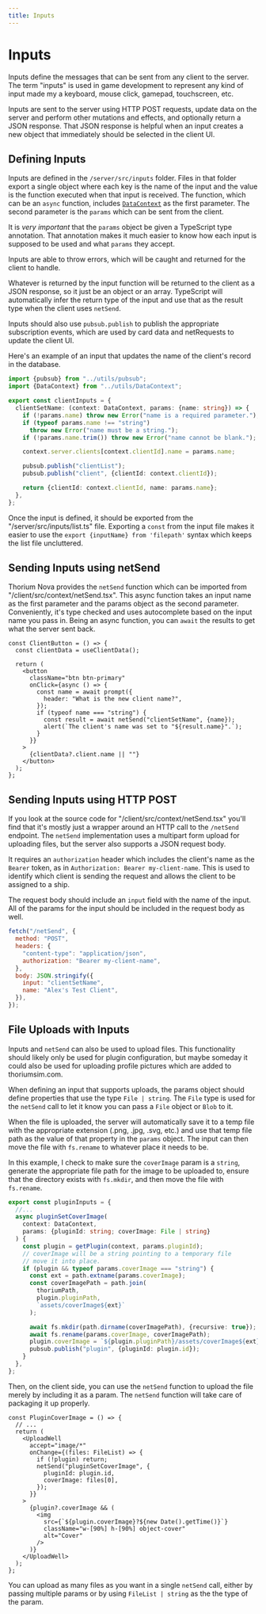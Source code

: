 ```yaml
---
title: Inputs
---
```



# Inputs

Inputs define the messages that can be sent from any client to the server. The
term "inputs" is used in game development to represent any kind of input made my
a keyboard, mouse click, gamepad, touchscreen, etc.

Inputs are sent to the server using HTTP POST requests, update data on the
server and perform other mutations and effects, and optionally return a JSON
response. That JSON response is helpful when an input creates a new object that
immediately should be selected in the client UI.

## Defining Inputs

Inputs are defined in the `/server/src/inputs` folder. Files in that folder
export a single object where each key is the name of the input and the value is
the function executed when that input is received. The function, which can be an
`async` function, includes [`DataContext`](/docs/datacontext) as the first
parameter. The second parameter is the `params` which can be sent from the
client.

It is _very important_ that the `params` object be given a TypeScript type
annotation. That annotation makes it much easier to know how each input is
supposed to be used and what `params` they accept.

Inputs are able to throw errors, which will be caught and returned for the
client to handle.

Whatever is returned by the input function will be returned to the client as a
JSON response, so it just be an object or an array. TypeScript will
automatically infer the return type of the input and use that as the result type
when the client uses `netSend`.

Inputs should also use `pubsub.publish` to publish the appropriate subscription
events, which are used by card data and netRequests to update the client UI.

Here's an example of an input that updates the name of the client's record in
the database.

```ts
import {pubsub} from "../utils/pubsub";
import {DataContext} from "../utils/DataContext";

export const clientInputs = {
  clientSetName: (context: DataContext, params: {name: string}) => {
    if (!params.name) throw new Error("name is a required parameter.");
    if (typeof params.name !== "string")
      throw new Error("name must be a string.");
    if (!params.name.trim()) throw new Error("name cannot be blank.");

    context.server.clients[context.clientId].name = params.name;

    pubsub.publish("clientList");
    pubsub.publish("client", {clientId: context.clientId});

    return {clientId: context.clientId, name: params.name};
  },
};
```

Once the input is defined, it should be exported from the
"<DevLink>/server/src/inputs/list.ts</DevLink>" file. Exporting a `const` from
the input file makes it easier to use the `export {inputName} from 'filepath'`
syntax which keeps the list file uncluttered.

## Sending Inputs using netSend

Thorium Nova provides the `netSend` function which can be imported from
"<DevLink>/client/src/context/netSend.tsx</DevLink>". This async function takes
an input name as the first parameter and the params object as the second
parameter. Conveniently, it's type checked and uses autocomplete based on the
input name you pass in. Being an async function, you can `await` the results to
get what the server sent back.

```tsx
const ClientButton = () => {
  const clientData = useClientData();

  return (
    <button
      className="btn btn-primary"
      onClick={async () => {
        const name = await prompt({
          header: "What is the new client name?",
        });
        if (typeof name === "string") {
          const result = await netSend("clientSetName", {name});
          alert(`The client's name was set to "${result.name}".`);
        }
      }}
    >
      {clientData?.client.name || ""}
    </button>
  );
};
```

## Sending Inputs using HTTP POST

If you look at the source code for
"<DevLink>/client/src/context/netSend.tsx</DevLink>" you'll find that it's
mostly just a wrapper around an HTTP call to the `/netSend` endpoint. The
`netSend` implementation uses a multipart form upload for uploading files, but
the server also supports a JSON request body.

It requires an `authorization` header which includes the client's name as the
`Bearer` token, as in `Authorization: Bearer my-client-name`. This is used to
identify which client is sending the request and allows the client to be
assigned to a ship.

The request body should include an `input` field with the name of the input. All
of the params for the input should be included in the request body as well.

```js
fetch("/netSend", {
  method: "POST",
  headers: {
    "content-type": "application/json",
    authorization: "Bearer my-client-name",
  },
  body: JSON.stringify({
    input: "clientSetName",
    name: "Alex's Test Client",
  }),
});
```

## File Uploads with Inputs

Inputs and `netSend` can also be used to upload files. This functionality should
likely only be used for plugin configuration, but maybe someday it could also be
used for uploading profile pictures which are added to thoriumsim.com.

When defining an input that supports uploads, the params object should define
properties that use the type `File | string`. The `File` type is used for the
`netSend` call to let it know you can pass a `File` object or `Blob` to it.

When the file is uploaded, the server will automatically save it to a temp file
with the appropriate extension (.png, .jpg, .svg, etc.) and use that temp file
path as the value of that property in the `params` object. The input can then
move the file with `fs.rename` to whatever place it needs to be.

In this example, I check to make sure the `coverImage` param is a `string`,
generate the appropriate file path for the image to be uploaded to, ensure that
the directory exists with `fs.mkdir`, and then move the file with `fs.rename`.

```ts
export const pluginInputs = {
  //...
  async pluginSetCoverImage(
    context: DataContext,
    params: {pluginId: string; coverImage: File | string}
  ) {
    const plugin = getPlugin(context, params.pluginId);
    // coverImage will be a string pointing to a temporary file
    // move it into place.
    if (plugin && typeof params.coverImage === "string") {
      const ext = path.extname(params.coverImage);
      const coverImagePath = path.join(
        thoriumPath,
        plugin.pluginPath,
        `assets/coverImage${ext}`
      );

      await fs.mkdir(path.dirname(coverImagePath), {recursive: true});
      await fs.rename(params.coverImage, coverImagePath);
      plugin.coverImage = `${plugin.pluginPath}/assets/coverImage${ext}`;
      pubsub.publish("plugin", {pluginId: plugin.id});
    }
  },
};
```

Then, on the client side, you can use the `netSend` function to upload the file
merely by including it as a param. The `netSend` function will take care of
packaging it up properly.

```tsx
const PluginCoverImage = () => {
  // ...
  return (
    <UploadWell
      accept="image/*"
      onChange={(files: FileList) => {
        if (!plugin) return;
        netSend("pluginSetCoverImage", {
          pluginId: plugin.id,
          coverImage: files[0],
        });
      }}
    >
      {plugin?.coverImage && (
        <img
          src={`${plugin.coverImage}?${new Date().getTime()}`}
          className="w-[90%] h-[90%] object-cover"
          alt="Cover"
        />
      )}
    </UploadWell>
  );
};
```

You can upload as many files as you want in a single `netSend` call, either by
passing multiple params or by using `FileList | string` as the the type of the
param.

